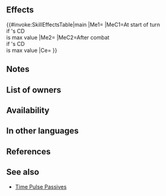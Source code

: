{{Passive
|name=Time Pulse Edge
|type=C
|exclusive=0
|canUseWeapon={{WeaponList|All}}
|canUseMove={{MoveList|Infantry}}
|properties=random_owner
|1name=Time Pulse Edge
|1tagid=SID_始まりの鼓動・刃
|1effect=At start of turn, if unit's Special cooldown count is at its maximum value, grants Special cooldown count-1 to unit.<br><br>Grants bonus to unit's Atk/Spd during combat = unit's maximum Special cooldown count value + 2, and also, if unit's Special cooldown count is at its maximum value after combat, grants Special cooldown count-1 to unit.
|1cost=300
|1required=Time's Pulse 3
}}
==Effects==
{{#invoke:SkillEffectsTable|main
|Me1={{Eft|Reduce Cooldown|1}}
|MeC1=At start of turn<br>if {{Tgt|Unit}}'s CD<br>is max value
|Me2={{Eft|Reduce Cooldown|1}}
|MeC2=After combat<br>if {{Tgt|Unit}}'s CD<br>is max value
|Ce={{Eft|Temporary buffs|Atk/Spd|2 + {{Tgt|Unit}}'s max CD}}
}}
==Notes==
{{Start of turn Special modification}}
{{Temporary buffs}}
{{After combat note}}
{{After combat Special modification}}
==List of owners==
{{Skill Hero List}}
==Availability==
{{PassiveFocusList}}
{{PassiveDistributionList}}
{{PassiveCombatManualList}}
==In other languages==
{{OtherLanguages
|japanese=
|german=
|spanishEU=
|spanishLA= Filo Pulso Temp.
|french= Lame influx temp.
|italian=
|chineseTW=
|portuguese=
}}
==References==
<references/>
==See also==
{{See also skills|cond=(Description LIKE '%maximum value%Special cooldown count-1%' OR Description LIKE '%start of turn%Special cooldown count-1%maximum value%' OR Description LIKE '%=%unit_s max% special cooldown count value%') AND Exclusive='1'}}
* [[Time Pulse Passives]]
{{Passives Navbox|C}}
